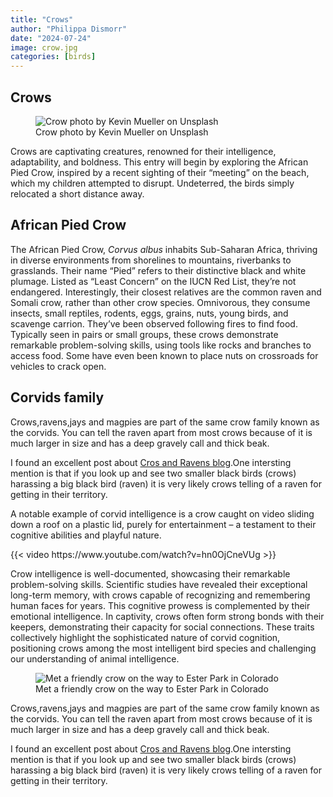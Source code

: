```yaml
---
title: "Crows"
author: "Philippa Dismorr"
date: "2024-07-24"
image: crow.jpg
categories: [birds]
---
```


## Crows

![Crow photo by Kevin Mueller on Unsplash](crow.jpg)

Crows are captivating creatures, renowned for their intelligence, adaptability, and boldness. This entry will begin by exploring the African Pied Crow, inspired by a recent sighting of their "meeting" on the beach, which my children attempted to disrupt. Undeterred, the birds simply relocated a short distance away.

## African Pied Crow  

The African Pied Crow, *Corvus albus* inhabits Sub-Saharan Africa, thriving in diverse environments from shorelines to mountains, riverbanks to grasslands. Their name "Pied" refers to their distinctive black and white plumage. Listed as "Least Concern" on the IUCN Red List, they're not endangered. Interestingly, their closest relatives are the common raven and Somali crow, rather than other crow species. Omnivorous, they consume insects, small reptiles, rodents, eggs, grains, nuts, young birds, and scavenge carrion. They've been observed following fires to find food. Typically seen in pairs or small groups, these crows demonstrate remarkable problem-solving skills, using tools like rocks and branches to access food. Some have even been known to place nuts on crossroads for vehicles to crack open.

## Corvids family 

Crows,ravens,jays and magpies are part of the same crow family known as the corvids. You can tell the raven apart from most crows because of it is much larger in size and has a deep gravely call and thick beak. 

I found an excellent post about [Cros and Ravens blog](https://urbannature.blog/2023/10/28/telling-crows-and-ravens-apart//).One intersting mention is that if you look up and see two smaller black birds (crows) harassing a big black bird (raven) it is very likely crows telling of a raven for getting in their territory. 

A notable example of corvid intelligence is a crow caught on video sliding down a roof on a plastic lid, purely for entertainment – a testament to their cognitive abilities and playful nature.

{{< video https://www.youtube.com/watch?v=hn0OjCneVUg >}}

Crow intelligence is well-documented, showcasing their remarkable problem-solving skills. Scientific studies have revealed their exceptional long-term memory, with crows capable of recognizing and remembering human faces for years. This cognitive prowess is complemented by their emotional intelligence. In captivity, crows often form strong bonds with their keepers, demonstrating their capacity for social connections. These traits collectively highlight the sophisticated nature of corvid cognition, positioning crows among the most intelligent bird species and challenging our understanding of animal intelligence.

![Met a friendly crow on the way to Ester Park in Colorado](friendly-crow.jpg)

Crows,ravens,jays and magpies are part of the same crow family known as the corvids. You can tell the raven apart from most crows because of it is much larger in size and has a deep gravely call and thick beak. 

I found an excellent post about [Cros and Ravens blog](https://urbannature.blog/2023/10/28/telling-crows-and-ravens-apart//).One intersting mention is that if you look up and see two smaller black birds (crows) harassing a big black bird (raven) it is very likely crows telling of a raven for getting in their territory. 

